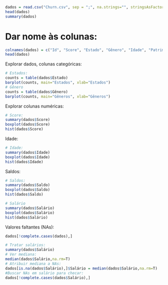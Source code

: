 

```{r}
dados = read.csv("Churn.csv", sep = ";", na.strings="", stringsAsFactors=T)
head(dados)
summary(dados)
```
# Dar nome às colunas:

```{r}
colnames(dados) = c("Id", "Score", "Estado", "Gênero", "Idade", "Patrimônio", "Saldo", "Produtos", "TemCartaoCredito", "Ativo", "Salário", "Saiu")
head(dados)
```

Explorar dados, colunas categóricas:
```{r}
# Estados:
counts = table(dados$Estado)
barplot(counts, main="Estados", xlab="Estados")
# Gênero
counts = table(dados$Gênero)
barplot(counts, main="Gêneros", xlab="Gêneros")
```
Explorar colunas numéricas:
```{r}
# Score:
summary(dados$Score)
boxplot(dados$Score)
hist(dados$Score)
```
Idade:
```{r}
# Idade:
summary(dados$Idade)
boxplot(dados$Idade)
hist(dados$Idade)
```
Saldos:
```{r}
# Saldos:
summary(dados$Saldo)
boxplot(dados$Saldo)
hist(dados$Saldo)
```
```{r}
# Salário
summary(dados$Salário)
boxplot(dados$Salário)
hist(dados$Salário)
```
Valores faltantes (NAs):
```{r}
dados[!complete.cases(dados),]
```


```{r}
# Tratar salários:
summary(dados$Salário)
# Ver mediana:
median(dados$Salário,na.rm=T)
# Atribuir mediana a NAs:
dados[is.na(dados$Salário),]$Salário = median(dados$Salário,na.rm=T)
#Buscar NAs em salário para checar:
dados[!complete.cases(dados$Salário),]
```

